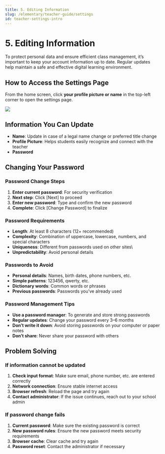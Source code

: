 ```yaml
---
title: 5. Editing Information
slug: /elementary/teacher-guide/settings
id: teacher-settings-intro
---
```



# 5. Editing Information

To protect personal data and ensure efficient class management, it’s important to keep your account information up to date.
Regular updates help maintain a safe and effective digital learning environment.

## How to Access the Settings Page

From the home screen, click **your profile picture or name** in the top-left corner to open the settings page.

<Image src="/img/en/elementary/teacher/10-01.jpg" size="lg" />

## Information You Can Update

- **Name**: Update in case of a legal name change or preferred title change
- **Profile Picture**: Helps students easily recognize and connect with the teacher
- **Password**

## Changing Your Password

### Password Change Steps

1. **Enter current password**: For security verification
2. **Next step**: Click [Next] to proceed
3. **Enter new password**: Type and confirm the new password
4. **Complete**: Click [Change Password] to finalize

### Password Requirements

- **Length**: At least 8 characters (12+ recommended)
- **Complexity**: Combination of uppercase, lowercase, numbers, and special characters
- **Uniqueness**: Different from passwords used on other sites\
- **Unpredictability**: Avoid personal details

### Passwords to Avoid

- **Personal details**: Names, birth dates, phone numbers, etc.
- **Simple patterns**: 123456, qwerty, etc.
- **Dictionary words**: Common words or phrases
- **Previous passwords**: Passwords you’ve already used

### Password Management Tips

- **Use a password manager**: To generate and store strong passwords
- **Regular updates**: Change your password every 3–6 months
- **Don’t write it down**: Avoid storing passwords on your computer or paper notes
- **Don’t share**: Never share your password with others

## Problem Solving

### If information cannot be updated

1. **Check input format**: Make sure email, phone number, etc. are entered correctly
2. **Network connection**: Ensure stable internet access
3. **Browser refresh**: Reload the page and try again
4. **Contact administrator**: If the issue continues, reach out to your school admin

### If password change fails

1. **Current password**: Make sure the existing password is correct
2. **New password rules**: Ensure the new password meets security requirements
3. **Browser cache**: Clear cache and try again
4. **Password reset**: Contact the administrator if necessary
